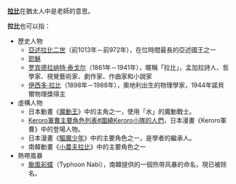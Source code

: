 '''[[拉比|拉比]]'''在猶太人中是老師的意思。

'''拉比'''也可以指：
*歷史人物
**[[亞述拉比二世|亞述拉比二世]]（前1013年－前972年），在位時間最長的亞述國王之一
**[[耶穌|耶穌]]
**[[罗宾德拉纳特·泰戈尔|罗宾德拉纳特·泰戈尔]]（1861年－1941年），暱稱「拉比」，孟加拉詩人、哲學家、視覺藝術家、劇作家、作曲家和小說家
**[[伊西多·拉比|伊西多·拉比]]（1898年－1988年），奧地利出生的物理學家，1944年諾貝爾物理獎得主
*虛構人物
**日本動畫《[[魔動王|魔動王]]》中的主角之一，使用「水」的魔動戰士。
**[[Keroro軍曹主要角色列表#圍繞Keroro小隊的人們|Keroro軍曹主要角色列表#圍繞Keroro小隊的人們]]，日本漫畫《Keroro軍曹》中的登場人物。
**日本漫畫《[[驅魔少年|驅魔少年]]》中的主要角色之一，是學者的繼承人。
**南韓動畫《[[小農夫拉比|小農夫拉比]]》中的主要角色之一
*熱帶風暴
**[[颱風彩蝶|颱風彩蝶]]（Typhoon Nabi），南韓提供的一個热带风暴的命名，現已被除名。

{{消歧義|L拉|Cat=二字人名消歧義}}